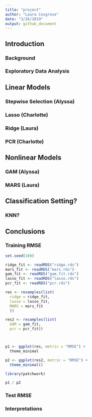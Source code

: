 ```yaml
---
title: "project"
author: "Laura Cosgrove"
date: "3/26/2019"
output: github_document
---
```

## Introduction
### Background
### Exploratory Data Analysis

## Linear Models

### Stepwise Selection (Alyssa)

### Lasso (Charlotte)

### Ridge (Laura)

### PCR (Charlotte)

## Nonlinear Models

### GAM (Alyssa)

### MARS (Laura)

## Classification Setting?

### KNN?

## Conclusions

### Training RMSE

```r
set.seed(100)

ridge_fit <- readRDS("ridge.rds")
mars_fit <- readRDS("mars.rds")
gam_fit <- readRDS("gam_fit.rds")
lasso_fit <- readRDS("lasso.rds")
pcr_fit <- readRDS("pcr.rds")

res <- resamples(list(
  ridge = ridge_fit,
  lasso = lasso_fit,
  MARS = mars_fit
  ))

res2 <- resamples(list(
  GAM = gam_fit,
  pcr = pcr_fit))



p1 <- ggplot(res, metric = "RMSE") +
  theme_minimal

p2 <- ggplot(res2, metric = "RMSE") +
  theme_minimal()

library(patchwork)

p1 / p2

```


### Test RMSE

### Interpretations
